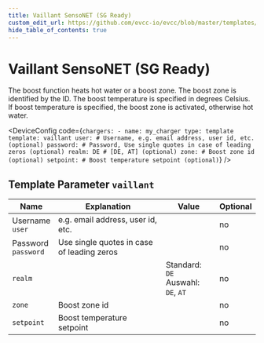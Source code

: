 ```yaml
---
title: Vaillant SensoNET (SG Ready)
custom_edit_url: https://github.com/evcc-io/evcc/blob/master/templates/definition/charger/vaillant.yaml
hide_table_of_contents: true
---
```



# Vaillant SensoNET (SG Ready)

<DeviceFeatures features="" />

The boost function heats hot water or a boost zone. The boost zone is identified by the ID. The boost temperature is specified in degrees Celsius. If boost temperature is specified, the boost zone is activated, otherwise hot water.


<DeviceConfig code={`chargers:
    - name: my_charger
      type: template
      template: vaillant
      user: # Username, e.g. email address, user id, etc. (optional)
      password: # Password, Use single quotes in case of leading zeros (optional)
      realm: DE # [DE, AT] (optional)
      zone: # Boost zone id (optional)
      setpoint: # Boost temperature setpoint (optional)`}  />

## Template Parameter `vaillant`

| Name | Explanation | Value | Optional |
|-----------|-------------|-------|----------|
| Username<br/>`user` | e.g. email address, user id, etc. |  | no |
| Password<br/>`password` | Use single quotes in case of leading zeros |  | no |
| `realm` |  | Standard: `DE`<br/>Auswahl: `DE`, `AT` | no |
| `zone` | Boost zone id |  | no |
| `setpoint` | Boost temperature setpoint |  | no |

